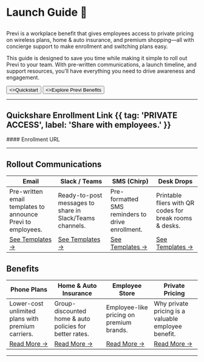 
<HeroPattern />

#  Launch Guide 🚀
## <CompanyName />
Previ is a workplace benefit that gives employees access to private pricing on wireless plans, home & auto insurance, and premium shopping—all with concierge support to make enrollment and switching plans easy.

This guide is designed to save you time while making it simple to roll out Previ to your team. With pre-written communications, a launch timeline, and support resources, you’ll have everything you need to drive awareness and engagement.

<div className="not-prose mt-6 mb-16 flex gap-3">
    <Button href="./quickstart" arrow="right">
        <>Quickstart</>
    </Button>
    <Button href="./sdks" variant="outline">
        <>Explore Previ Benefits</>
    </Button>
</div>

---
## Quickshare Enrollment Link {{ tag: 'PRIVATE ACCESS', label: 'Share with employees.' }}
<Row>
    <Col>
        #### <CompanyName /> Enrollment URL
        <AccessCodeBox/>
    </Col>
    <Col>
        <AccessQRCode/>
    </Col>
</Row>



---
## Rollout Communications

| Email                                                       | Slack / Teams                                            | SMS (Chirp)                                       | Desk Drops                                              |
| ----------------------------------------------------------- | -------------------------------------------------------- | ------------------------------------------------- | ------------------------------------------------------- |
| Pre-written email templates to announce Previ to employees. | Ready-to-post messages to share in Slack/Teams channels. | Pre-formatted SMS reminders to drive enrollment.  | Printable fliers with QR codes for break rooms & desks. |
| [See Templates →](...)               | [See Templates →](...)      | [See Templates →](...) | [See Templates →](...)      |

## Benefits

| Phone Plans                                       | Home & Auto Insurance                                               | Employee Store                                      | Private Pricing                                              |
| ------------------------------------------------- | ------------------------------------------------------- | --------------------------------------------------- | ------------------------------------------------------------ |
| Lower-cost unlimited plans with premium carriers. | Group-discounted home & auto policies for better rates. | Employee-like pricing on premium brands.            | Why private pricing is a valuable employee benefit.          |
| [Read More →](...)  | [Read More →](...)          | [Read More →](...)| [Read More →](...) |

---

[//]: # (## Employee Store {{ tag: 'NEW', label: 'March 2025' }})

[//]: # (<VideoPlayer src="/videos/traeger_teaser.mp4" width='75%'/>)

[//]: # (---)

[//]: # ()
[//]: # (This route retrieves a code from the URL’s `<CodeParam />` parameter and displays it inline:)

[//]: # ()
[//]: # (<AccessLink><CodeParam></CodeParam> access site</AccessLink>)

[//]: # ()
[//]: # (> What does this do?)

[//]: # ()
[//]: # ()
[//]: # ()
[//]: # (The code is:)

[//]: # (<Note>)

[//]: # (<CodeParam />)

[//]: # (</Note>)

[//]: # ()
[//]: # (again the code is)

[//]: # ()
[//]: # ()
[//]: # (you can go to your link here:)

[//]: # (<AccessLink/>)

[//]: # ()
[//]: # ()
[//]: # ([Update an Attachment]&#40;.../attachments#update-an-attachment&#41;)

